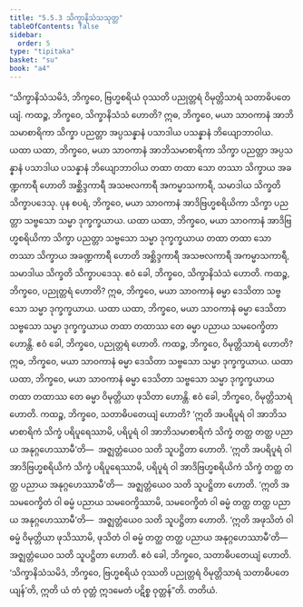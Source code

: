 ```yaml
---
title: "5.5.3 သိက္ခာနိသံသသုတ္တ"
tableOfContents: false
sidebar:
  order: 5
type: "tipitaka"
basket: "su"
book: "a4"
---
```



<DynamicBreadcrumb />

<Division number="245" book="a4">

<Paragraph number="1493" book="a4">
“သိက္ခာနိသံသမိဒံ, ဘိက္ခဝေ, ဗြဟ္မစရိယံ ဝုဿတိ ပညုတ္တရံ ဝိမုတ္တိသာရံ သတာဓိပတေယျံ. ကထဉ္စ, ဘိက္ခဝေ, သိက္ခာနိသံသံ ဟောတိ? ဣဓ, ဘိက္ခဝေ, မယာ သာဝကာနံ အာဘိသမာစာရိကာ သိက္ခာ ပညတ္တာ အပ္ပသန္နာနံ ပသာဒါယ ပသန္နာနံ ဘိယျောဘာဝါယ. ယထာ ယထာ, ဘိက္ခဝေ, မယာ သာဝကာနံ အာဘိသမာစာရိကာ သိက္ခာ ပညတ္တာ အပ္ပသန္နာနံ ပသာဒါယ ပသန္နာနံ ဘိယျောဘာဝါယ တထာ တထာ သော တဿာ သိက္ခာယ အခဏ္ဍကာရီ ဟောတိ အစ္ဆိဒ္ဒကာရီ အသဗလကာရီ အကမ္မာသကာရီ, သမာဒါယ သိက္ခတိ သိက္ခာပဒေသု.
</Paragraph>

<Paragraph number="1494" book="a4">
ပုန စပရံ, ဘိက္ခဝေ, မယာ သာဝကာနံ အာဒိဗြဟ္မစရိယိကာ သိက္ခာ ပညတ္တာ သဗ္ဗသော သမ္မာ ဒုက္ခက္ခယာယ. ယထာ ယထာ, ဘိက္ခဝေ, မယာ သာဝကာနံ အာဒိဗြဟ္မစရိယိကာ သိက္ခာ ပညတ္တာ သဗ္ဗသော သမ္မာ ဒုက္ခက္ခယာယ တထာ တထာ သော တဿာ သိက္ခာယ အခဏ္ဍကာရီ ဟောတိ အစ္ဆိဒ္ဒကာရီ အသဗလကာရီ အကမ္မာသကာရီ, သမာဒါယ သိက္ခတိ သိက္ခာပဒေသု. ဧဝံ ခေါ, ဘိက္ခဝေ, သိက္ခာနိသံသံ ဟောတိ.
</Paragraph>

<Paragraph number="1495" book="a4">
ကထဉ္စ, ဘိက္ခဝေ, ပညုတ္တရံ ဟောတိ? ဣဓ, ဘိက္ခဝေ, မယာ သာဝကာနံ ဓမ္မာ ဒေသိတာ သဗ္ဗသော သမ္မာ ဒုက္ခက္ခယာယ. ယထာ ယထာ, ဘိက္ခဝေ, မယာ သာဝကာနံ ဓမ္မာ ဒေသိတာ သဗ္ဗသော သမ္မာ ဒုက္ခက္ခယာယ တထာ တထာဿ တေ ဓမ္မာ ပညာယ သမဝေက္ခိတာ ဟောန္တိ. ဧဝံ ခေါ, ဘိက္ခဝေ, ပညုတ္တရံ ဟောတိ.
</Paragraph>

<Paragraph number="1496" book="a4">
ကထဉ္စ, ဘိက္ခဝေ, ဝိမုတ္တိသာရံ ဟောတိ? ဣဓ, ဘိက္ခဝေ, မယာ သာဝကာနံ ဓမ္မာ ဒေသိတာ သဗ္ဗသော သမ္မာ ဒုက္ခက္ခယာယ. ယထာ ယထာ, ဘိက္ခဝေ, မယာ သာဝကာနံ ဓမ္မာ ဒေသိတာ သဗ္ဗသော သမ္မာ ဒုက္ခက္ခယာယ တထာ တထာဿ တေ ဓမ္မာ ဝိမုတ္တိယာ ဖုသိတာ ဟောန္တိ. ဧဝံ ခေါ, ဘိက္ခဝေ, ဝိမုတ္တိသာရံ ဟောတိ.
</Paragraph>

<Paragraph number="1497" book="a4">
ကထဉ္စ, ဘိက္ခဝေ, သတာဓိပတေယျံ ဟောတိ? ‘ဣတိ အပရိပူရံ ဝါ အာဘိသမာစာရိကံ သိက္ခံ ပရိပူရေဿာမိ, ပရိပူရံ ဝါ အာဘိသမာစာရိကံ သိက္ခံ တတ္ထ တတ္ထ ပညာယ အနုဂ္ဂဟေဿာမီ’တိ—  အဇ္ဈတ္တံယေဝ သတိ သူပဋ္ဌိတာ ဟောတိ. ‘ဣတိ အပရိပူရံ ဝါ အာဒိဗြဟ္မစရိယိကံ သိက္ခံ ပရိပူရေဿာမိ, ပရိပူရံ ဝါ အာဒိဗြဟ္မစရိယိကံ သိက္ခံ တတ္ထ တတ္ထ ပညာယ အနုဂ္ဂဟေဿာမီ’တိ—  အဇ္ဈတ္တံယေဝ သတိ သူပဋ္ဌိတာ ဟောတိ. ‘ဣတိ အသမဝေက္ခိတံ ဝါ ဓမ္မံ ပညာယ သမဝေက္ခိဿာမိ, သမဝေက္ခိတံ ဝါ ဓမ္မံ တတ္ထ တတ္ထ ပညာယ အနုဂ္ဂဟေဿာမီ’တိ—  အဇ္ဈတ္တံယေဝ သတိ သူပဋ္ဌိတာ ဟောတိ. ‘ဣတိ အဖုသိတံ ဝါ ဓမ္မံ ဝိမုတ္တိယာ ဖုသိဿာမိ, ဖုသိတံ ဝါ ဓမ္မံ တတ္ထ တတ္ထ ပညာယ အနုဂ္ဂဟေဿာမီ’တိ—  အဇ္ဈတ္တံယေဝ သတိ သူပဋ္ဌိတာ ဟောတိ. ဧဝံ ခေါ, ဘိက္ခဝေ, သတာဓိပတေယျံ ဟောတိ. ‘သိက္ခာနိသံသမိဒံ, ဘိက္ခဝေ, ဗြဟ္မစရိယံ ဝုဿတိ ပညုတ္တရံ ဝိမုတ္တိသာရံ သတာဓိပတေယျန်’တိ, ဣတိ ယံ တံ ဝုတ္တံ ဣဒမေတံ ပဋိစ္စ ဝုတ္တန်”တိ.

</Paragraph>
</Division>

<Paragraph number="1498" type="center" book="a4">
တတိယံ.
</Paragraph>